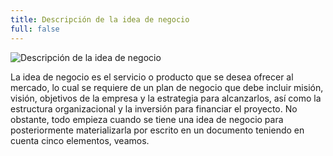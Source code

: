```yaml
---
title: Descripción de la idea de negocio
full: false
---
```


![Descripción de la idea de negocio](/images/fundamentos-de-la-calidad-del-software/001.jpg)

La idea de negocio es el servicio o producto que se desea ofrecer al mercado, lo cual se requiere de un plan de negocio que debe incluir misión, visión, objetivos de la empresa y la estrategia para alcanzarlos, así como la estructura organizacional y la inversión para financiar el proyecto. No obstante, todo empieza cuando se tiene una idea de negocio para posteriormente materializarla por escrito en un documento teniendo en cuenta cinco elementos, veamos.
